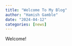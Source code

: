 ```yaml
---
title: "Welcome To My Blog"
author: "Hamish Gamble"
date: "2024-04-12"
categories: [news]
---
```


Welcome!
